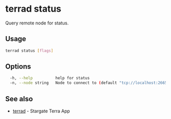 # terrad status

Query remote node for status. 

## Usage

```sh Terrad
terrad status [flags]
```

## Options

```sh Terrad
  -h, --help          help for status
  -n, --node string   Node to connect to (default "tcp://localhost:26657")
```

## See also

* [terrad](./terrad.mdx)	 - Stargate Terra App


